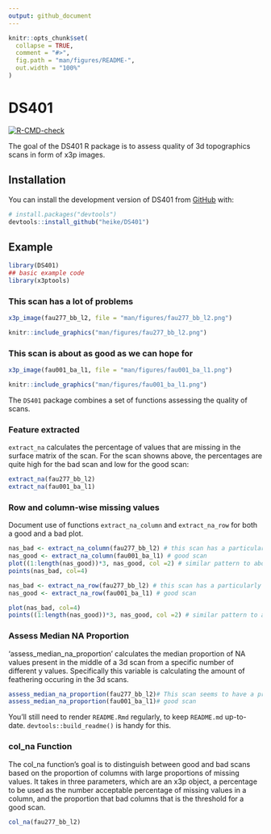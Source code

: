 ```yaml
---
output: github_document
---
```


<!-- README.md is generated from README.Rmd. Please edit that file -->

```r
knitr::opts_chunk$set(
  collapse = TRUE,
  comment = "#>",
  fig.path = "man/figures/README-",
  out.width = "100%"
)
```

# DS401

<!-- badges: start -->
[![R-CMD-check](https://github.com/heike/DS401/workflows/R-CMD-check/badge.svg)](https://github.com/heike/DS401/actions)
<!-- badges: end -->

The goal of the DS401 R package is to assess quality of 3d topographics scans in form of x3p images. 

## Installation

You can install the development version of DS401 from [GitHub](https://github.com/) with:

``` r
# install.packages("devtools")
devtools::install_github("heike/DS401")
```

## Example


```r
library(DS401)
## basic example code
library(x3ptools)
```

### This scan has a lot of problems

```r
x3p_image(fau277_bb_l2, file = "man/figures/fau277_bb_l2.png")
```

```r
knitr::include_graphics("man/figures/fau277_bb_l2.png")
```

### This scan is about as good as we can hope for

```r
x3p_image(fau001_ba_l1, file = "man/figures/fau001_ba_l1.png")
```

```r
knitr::include_graphics("man/figures/fau001_ba_l1.png")
```


The `DS401` package combines a set of functions assessing the quality of scans.

### Feature extracted

`extract_na` calculates the percentage of values that are missing in the surface matrix of the scan. For the scan showns above, the percentages are quite high for the bad scan and low for the good scan:

```r
extract_na(fau277_bb_l2)
extract_na(fau001_ba_l1)
```

### Row and column-wise missing values

Document use of functions `extract_na_column` and `extract_na_row` for both a good and a bad plot. 

```r
nas_bad <- extract_na_column(fau277_bb_l2) # this scan has a particularly high percentage of missing values
nas_good <- extract_na_column(fau001_ba_l1) # good scan
plot((1:length(nas_good))*3, nas_good, col =2) # similar pattern to above, but low values for most of the scan
points(nas_bad, col=4)
```



```r
nas_bad <- extract_na_row(fau277_bb_l2) # this scan has a particularly high percentage of missing values
nas_good <- extract_na_row(fau001_ba_l1) # good scan

plot(nas_bad, col=4)
points((1:length(nas_good))*3, nas_good, col =2) # similar pattern to above, but low values for most of the scan
```


### Assess Median NA Proportion

'assess_median_na_proportion' calculates the median proportion of NA values present in the middle of a 3d scan from a specific number of different y values. Specifically this variable is calculating the amount of feathering occuring in the 3d scans.  
```r
assess_median_na_proportion(fau277_bb_l2)# This scan seems to have a problem with feathering
assess_median_na_proportion(fau001_ba_l1)# good scan

```
You'll still need to render `README.Rmd` regularly, to keep `README.md` up-to-date. `devtools::build_readme()` is handy for this. 

### col_na Function

The col_na function's goal is to distinguish between good and bad scans based on the proportion of columns with large proportions of missing values. It takes in three parameters, which are an x3p object, a percentage to be used as the number acceptable percentage of missing values in a column, and the proportion that bad columns that is the threshold for a good scan.

``` r
col_na(fau277_bb_l2)
```
